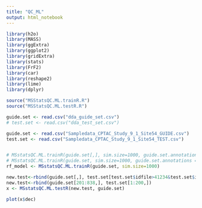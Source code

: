 ```yaml
---
title: "QC_ML"
output: html_notebook
---
```



```r
library(h2o)
library(MASS)
library(ggExtra)
library(ggplot2)
library(gridExtra)
library(stats)
library(FrF2) 
library(car)
library(reshape2)
library(lime)
library(dplyr)
```


```r
source("MSStatsQC.ML.trainR.R")
source("MSStatsQC.ML.testR.R")

```


```r

guide.set <- read.csv("dda_guide_set.csv")
# test.set <- read.csv("dda_test_set.csv")

guide.set <- read.csv("Sampledata_CPTAC_Study_9_1_Site54_GUIDE.csv")
test.set <- read.csv("Sampledata_CPTAC_Study_9_1_Site54_TEST.csv")


# MSstatsQC.ML.trainR(guide.set[,], sim.size=1000, guide.set.annotations = NULL)
# MSstatsQC.ML.trainR(guide.set, sim.size=1000, guide.set.annotations = guide.set.DDA.anno)
rf_model <- MSstatsQC.ML.trainR(guide.set, sim.size=1000)

new.test<-rbind(guide.set[,], test.set[test.set$idfile>41234&test.set$idfile<41505 ,])
new.test<-rbind(guide.set[201:838,], test.set[1:200,])
x <- MSstatsQC.ML.testR(new.test, guide.set)


```

```r

plot(x$dec)


```